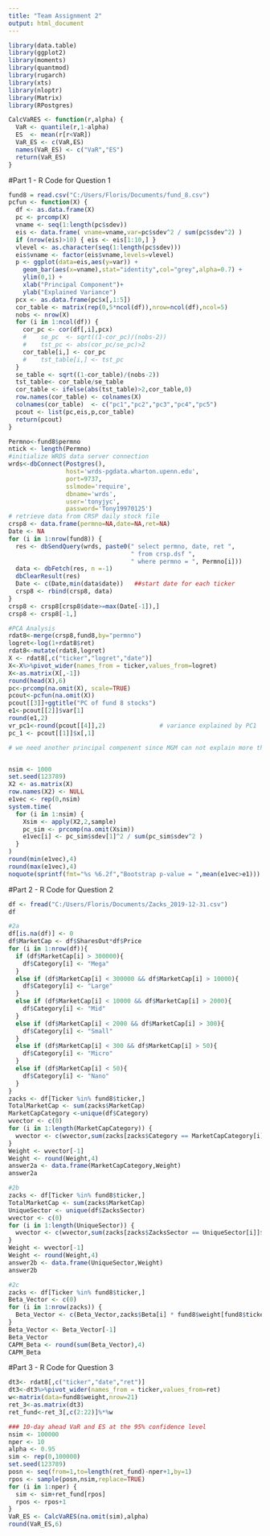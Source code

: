 ---
title: "Team Assignment 2"
output: html_document
---


```{r}
library(data.table)
library(ggplot2)
library(moments)
library(quantmod)
library(rugarch)
library(xts)
library(nloptr)
library(Matrix)
library(RPostgres)
```


```{r}
CalcVaRES <- function(r,alpha) {
  VaR <- quantile(r,1-alpha)
  ES  <- mean(r[r<VaR])
  VaR_ES <- c(VaR,ES)
  names(VaR_ES) <- c("VaR","ES")
  return(VaR_ES)
}
```

#Part 1 - R Code for Question 1
```{r}
fund8 = read.csv("C:/Users/Floris/Documents/fund_8.csv")
pcfun <- function(X) {
  df <- as.data.frame(X)
  pc <- prcomp(X)
  vname <- seq(1:length(pc$sdev))
  eis <- data.frame( vname=vname,var=pc$sdev^2 / sum(pc$sdev^2) )
  if (nrow(eis)>10) { eis <- eis[1:10,] }
  vlevel <- as.character(seq(1:length(pc$sdev)))
  eis$vname <- factor(eis$vname,levels=vlevel)
  p <- ggplot(data=eis,aes(y=var)) +
    geom_bar(aes(x=vname),stat="identity",col="grey",alpha=0.7) + 
    ylim(0,1) +
    xlab("Principal Component")+
    ylab("Explained Variance") 
  pcx <- as.data.frame(pc$x[,1:5])
  cor_table <- matrix(rep(0,5*ncol(df)),nrow=ncol(df),ncol=5)
  nobs <- nrow(X)
  for (i in 1:ncol(df)) {
    cor_pc <- cor(df[,i],pcx)
    #    se_pc  <- sqrt((1-cor_pc)/(nobs-2))
    #    tst_pc <- abs(cor_pc/se_pc)>2
    cor_table[i,] <- cor_pc
    #    tst_table[i,] <- tst_pc
  }
  se_table <- sqrt((1-cor_table)/(nobs-2))
  tst_table<- cor_table/se_table
  cor_table <- ifelse(abs(tst_table)>2,cor_table,0)
  row.names(cor_table) <- colnames(X)
  colnames(cor_table)  <- c("pc1","pc2","pc3","pc4","pc5")
  pcout <- list(pc,eis,p,cor_table)
  return(pcout)
}

Permno<-fund8$permno
ntick <- length(Permno)
#initialize WRDS data server connection
wrds<-dbConnect(Postgres(),  
                host='wrds-pgdata.wharton.upenn.edu',
                port=9737,            
                sslmode='require',
                dbname='wrds',
                user='tonyjyc',         
                password='Tony19970125')
# retrieve data from CRSP daily stock file
crsp8 <- data.frame(permno=NA,date=NA,ret=NA)
Date <- NA
for (i in 1:nrow(fund8)) {
  res <- dbSendQuery(wrds, paste0(" select permno, date, ret ",
                                  " from crsp.dsf ",
                                  " where permno = ", Permno[i]))
  data <- dbFetch(res, n =-1)
  dbClearResult(res)
  Date <- c(Date,min(data$date))   ##start date for each ticker
  crsp8 <- rbind(crsp8, data)
}
crsp8 <- crsp8[crsp8$date>=max(Date[-1]),]
crsp8 <- crsp8[-1,]

#PCA Analysis
rdat8<-merge(crsp8,fund8,by="permno")
logret<-log(1+rdat8$ret)
rdat8<-mutate(rdat8,logret)
X <- rdat8[,c("ticker","logret","date")]
X<-X%>%pivot_wider(names_from = ticker,values_from=logret)
X<-as.matrix(X[,-1])
round(head(X),6)
pc<-prcomp(na.omit(X), scale=TRUE)
pcout<-pcfun(na.omit(X))
pcout[[3]]+ggtitle("PC of fund 8 stocks")
e1<-pcout[[2]]$var[1]
round(e1,2)
vr_pc1<-round(pcout[[4]],2)               # variance explained by PC1
pc_1 <- pcout[[1]]$x[,1] 

# we need another principal compenent since MGM can not explain more than 50% of the variance


nsim <- 1000
set.seed(123789)
X2 <- as.matrix(X)
row.names(X2) <- NULL
e1vec <- rep(0,nsim)
system.time(
  for (i in 1:nsim) {
    Xsim <- apply(X2,2,sample)
    pc_sim <- prcomp(na.omit(Xsim))
    e1vec[i] <- pc_sim$sdev[1]^2 / sum(pc_sim$sdev^2 )
  }
)
round(min(e1vec),4)
round(max(e1vec),4)
noquote(sprintf(fmt="%s %6.2f","Bootstrap p-value = ",mean(e1vec>e1))) # bootstrap p-value of below .05 means the first principal component is statistically significant.
```

#Part 2 - R Code for Question 2
```{r}
df <- fread("C:/Users/Floris/Documents/Zacks_2019-12-31.csv")
df
```

```{r}
#2a
df[is.na(df)] <- 0
df$MarketCap <- df$SharesOut*df$Price
for (i in 1:nrow(df)){
  if (df$MarketCap[i] > 300000){
    df$Category[i] <- "Mega"
  }
  else if (df$MarketCap[i] < 300000 && df$MarketCap[i] > 10000){
    df$Category[i] <- "Large"
  }
  else if (df$MarketCap[i] < 10000 && df$MarketCap[i] > 2000){
    df$Category[i] <- "Mid"
  }
  else if (df$MarketCap[i] < 2000 && df$MarketCap[i] > 300){
    df$Category[i] <- "Small"
  }
  else if (df$MarketCap[i] < 300 && df$MarketCap[i] > 50){
    df$Category[i] <- "Micro"
  }
  else if (df$MarketCap[i] < 50){
    df$Category[i] <- "Nano"
  }
}
zacks <- df[Ticker %in% fund8$ticker,]
TotalMarketCap <- sum(zacks$MarketCap)
MarketCapCategory <-unique(df$Category)
wvector <- c(0)
for (i in 1:length(MarketCapCategory)) {
  wvector <- c(wvector,sum(zacks[zacks$Category == MarketCapCategory[i]]$MarketCap) / TotalMarketCap)
}
Weight <- wvector[-1]
Weight <- round(Weight,4)
answer2a <- data.frame(MarketCapCategory,Weight)
answer2a
```


```{r}
#2b
zacks <- df[Ticker %in% fund8$ticker,]
TotalMarketCap <- sum(zacks$MarketCap)
UniqueSector <- unique(df$ZacksSector)
wvector <- c(0)
for (i in 1:length(UniqueSector)) {
  wvector <- c(wvector,sum(zacks[zacks$ZacksSector == UniqueSector[i]]$MarketCap) / TotalMarketCap)
}
Weight <- wvector[-1]
Weight <- round(Weight,4)
answer2b <- data.frame(UniqueSector,Weight)
answer2b
```

```{r}
#2c
zacks <- df[Ticker %in% fund8$ticker,]
Beta_Vector <- c(0)
for (i in 1:nrow(zacks)) {
  Beta_Vector <- c(Beta_Vector,zacks$Beta[i] * fund8$weight[fund8$ticker == zacks$Ticker[i]])
}
Beta_Vector <- Beta_Vector[-1]
Beta_Vector
CAPM_Beta <- round(sum(Beta_Vector),4)
CAPM_Beta
```


#Part 3 - R Code for Question 3
```{r}
dt3<- rdat8[,c("ticker","date","ret")]
dt3<-dt3%>%pivot_wider(names_from = ticker,values_from=ret)
w<-matrix(data=fund8$weight,nrow=21)
ret_3<-as.matrix(dt3)
ret_fund<-ret_3[,c(2:22)]%*%w

### 10-day ahead VaR and ES at the 95% confidence level
nsim <- 100000
nper <- 10
alpha <- 0.95
sim <- rep(0,100000)
set.seed(123789)
posn <- seq(from=1,to=length(ret_fund)-nper+1,by=1)
rpos <- sample(posn,nsim,replace=TRUE)
for (i in 1:nper) {
  sim <- sim+ret_fund[rpos]
  rpos <- rpos+1
}
VaR_ES <- CalcVaRES(na.omit(sim),alpha)
round(VaR_ES,6)
```


